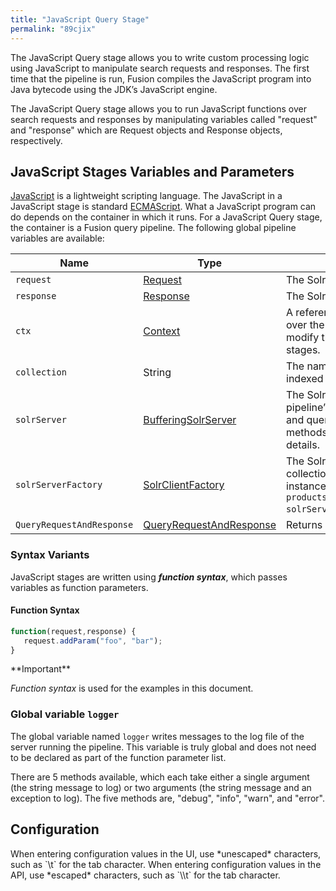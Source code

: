 ```yaml
---
title: "JavaScript Query Stage"
permalink: "89cjix"
---
```


The JavaScript Query stage allows you to write custom processing logic using JavaScript to manipulate search requests and responses. The first time that the pipeline is run, Fusion compiles the JavaScript program into Java bytecode using the JDK’s JavaScript engine.

The JavaScript Query stage allows you to run JavaScript functions over search requests and responses by manipulating variables called "request" and "response" which are Request objects and Response objects, respectively.

## JavaScript Stages Variables and Parameters

[JavaScript](http://en.wikipedia.org/wiki/JavaScript) is a lightweight scripting language.
The JavaScript in a JavaScript stage is standard [ECMAScript](http://en.wikipedia.org/wiki/ECMAScript).
What a JavaScript program can do depends on the container in which it runs.
For a JavaScript Query stage, the container is a Fusion query pipeline.
The following global pipeline variables are available:

| Name | Type | Description |
| --- | --- | --- |
| `request` | [Request](/fusion-pipeline-javadocs/4.2/com/lucidworks/apollo/pipeline/query/request) | The Solr query information. |
| `response` | [Response](/fusion-pipeline-javadocs/4.2/com/lucidworks/apollo/pipeline/query/response) | The Solr response information. |
| `ctx` | [Context](/fusion-pipeline-javadocs/4.2/com/lucidworks/apollo/pipeline/context) | A reference to the container which holds a map over the pipeline properties. Used to update or modify this information for downstream pipeline stages. |
| `collection` | String | The name of the Fusion collection being indexed or queried. |
| `solrServer` | [BufferingSolrServer](/fusion-pipeline-javadocs/4.2/com/lucidworks/apollo/component/bufferingsolrserver) | The Solr server instance that manages the pipeline’s default Fusion collection. All indexing and query requests are done by calls to methods on this object. See [SolrClient](https://lucene.apache.org/solr/5_2_1/solr-solrj/org/apache/solr/client/solrj/SolrClient.html) for details. |
| `solrServerFactory` | [SolrClientFactory](/fusion-pipeline-javadocs/4.2/com/lucidworks/apollo/component/solrclientfactory) | The SolrCluster server used for lookups by collection name which returns a Solr server instance for a that collection. For example:  `var productsSolr = solrServerFactory.getSolrServer("products");`. |
| `QueryRequestAndResponse` | [QueryRequestAndResponse](/fusion-pipeline-javadocs/4.2/com/lucidworks/apollo/pipeline/query/queryrequestandresponse) | Returns list of info as a string. |

### Syntax Variants

JavaScript stages are written using ***function syntax***, which passes variables as function parameters.

#### Function Syntax

```javascript
function(request,response) {
   request.addParam("foo", "bar");
}
```

<Tip>
**Important**

*Function syntax* is used for the examples in this document.
</Tip>

### Global variable `logger`

The global variable named `logger` writes messages to the log file of the server running the pipeline.
This variable is truly global and does not need to be declared as part of the function parameter list.

There are 5 methods available, which each take either a single argument (the string message to log) or two arguments (the string message and an exception to log).
The five methods are, "debug", "info", "warn", and "error".

## Configuration

<Tip>
When entering configuration values in the UI, use *unescaped* characters, such as `\t` for the tab character. When entering configuration values in the API, use *escaped* characters, such as `\\t` for the tab character.
</Tip>


<SchemaParamFields schema={schema}/>
